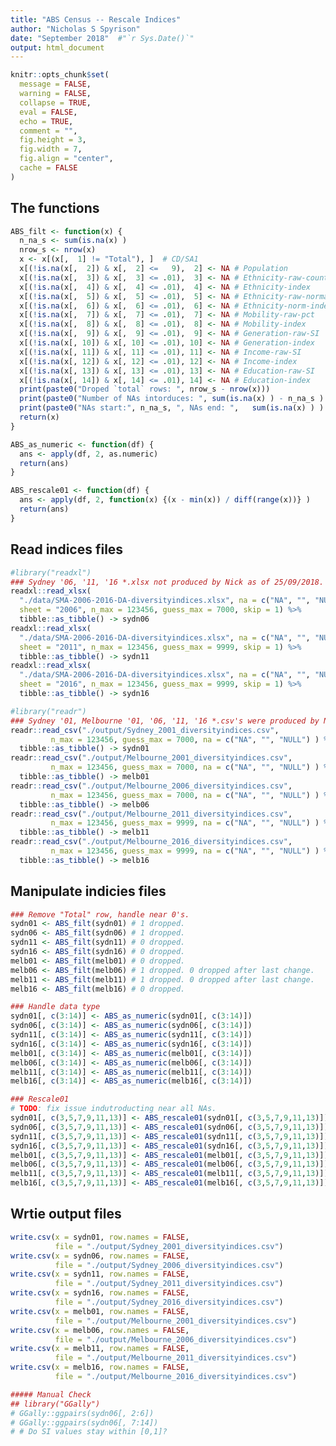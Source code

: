 ```yaml
---
title: "ABS Census -- Rescale Indices"
author: "Nicholas S Spyrison"
date: "September 2018"  #"`r Sys.Date()`"
output: html_document
---
```


```r
knitr::opts_chunk$set(
  message = FALSE,
  warning = FALSE,
  collapse = TRUE,
  eval = FALSE,
  echo = TRUE,
  comment = "",
  fig.height = 3,
  fig.width = 7,
  fig.align = "center",
  cache = FALSE
)
```

## The functions

```r
ABS_filt <- function(x) {
  n_na_s <- sum(is.na(x) )
  nrow_s <- nrow(x)
  x <- x[(x[,  1] != "Total"), ]  # CD/SA1
  x[(!is.na(x[,  2]) & x[,  2] <=   9),  2] <- NA # Population
  x[(!is.na(x[,  3]) & x[,  3] <= .01),  3] <- NA # Ethnicity-raw-count
  x[(!is.na(x[,  4]) & x[,  4] <= .01),  4] <- NA # Ethnicity-index
  x[(!is.na(x[,  5]) & x[,  5] <= .01),  5] <- NA # Ethnicity-raw-normalized
  x[(!is.na(x[,  6]) & x[,  6] <= .01),  6] <- NA # Ethnicity-norm-index
  x[(!is.na(x[,  7]) & x[,  7] <= .01),  7] <- NA # Mobility-raw-pct
  x[(!is.na(x[,  8]) & x[,  8] <= .01),  8] <- NA # Mobility-index
  x[(!is.na(x[,  9]) & x[,  9] <= .01),  9] <- NA # Generation-raw-SI
  x[(!is.na(x[, 10]) & x[, 10] <= .01), 10] <- NA # Generation-index
  x[(!is.na(x[, 11]) & x[, 11] <= .01), 11] <- NA # Income-raw-SI
  x[(!is.na(x[, 12]) & x[, 12] <= .01), 12] <- NA # Income-index
  x[(!is.na(x[, 13]) & x[, 13] <= .01), 13] <- NA # Education-raw-SI
  x[(!is.na(x[, 14]) & x[, 14] <= .01), 14] <- NA # Education-index
  print(paste0("Droped `total` rows: ", nrow_s - nrow(x)))
  print(paste0("Number of NAs intorduces: ", sum(is.na(x) ) - n_na_s ) )
  print(paste0("NAs start:", n_na_s, ", NAs end: ",   sum(is.na(x) ) ) )
  return(x)
}

ABS_as_numeric <- function(df) {
  ans <- apply(df, 2, as.numeric)
  return(ans)
}

ABS_rescale01 <- function(df) {
  ans <- apply(df, 2, function(x) {(x - min(x)) / diff(range(x))} )
  return(ans)
}
```

## Read indices files

```r
#library("readxl")
### Sydney '06, '11, '16 *.xlsx not produced by Nick as of 25/09/2018.
readxl::read_xlsx(
  "./data/SMA-2006-2016-DA-diversityindices.xlsx", na = c("NA", "", "NULL"),
  sheet = "2006", n_max = 123456, guess_max = 7000, skip = 1) %>%
  tibble::as_tibble() -> sydn06
readxl::read_xlsx(
  "./data/SMA-2006-2016-DA-diversityindices.xlsx", na = c("NA", "", "NULL"),
  sheet = "2011", n_max = 123456, guess_max = 9999, skip = 1) %>%
  tibble::as_tibble() -> sydn11
readxl::read_xlsx(
  "./data/SMA-2006-2016-DA-diversityindices.xlsx", na = c("NA", "", "NULL"),
  sheet = "2016", n_max = 123456, guess_max = 9999, skip = 1) %>%
  tibble::as_tibble() -> sydn16

#library("readr")
### Sydney '01, Melbourne '01, '06, '11, '16 *.csv's were produced by Nick.
readr::read_csv("./output/Sydney_2001_diversityindices.csv",
         n_max = 123456, guess_max = 7000, na = c("NA", "", "NULL") ) %>%
  tibble::as_tibble() -> sydn01
readr::read_csv("./output/Melbourne_2001_diversityindices.csv",
         n_max = 123456, guess_max = 7000, na = c("NA", "", "NULL") ) %>%
  tibble::as_tibble() -> melb01
readr::read_csv("./output/Melbourne_2006_diversityindices.csv",
         n_max = 123456, guess_max = 7000, na = c("NA", "", "NULL") ) %>%
  tibble::as_tibble() -> melb06
readr::read_csv("./output/Melbourne_2011_diversityindices.csv",
         n_max = 123456, guess_max = 9999, na = c("NA", "", "NULL") ) %>%
  tibble::as_tibble() -> melb11
readr::read_csv("./output/Melbourne_2016_diversityindices.csv",
         n_max = 123456, guess_max = 9999, na = c("NA", "", "NULL") ) %>%
  tibble::as_tibble() -> melb16
```

## Manipulate indicies files

```r
### Remove "Total" row, handle near 0's.
sydn01 <- ABS_filt(sydn01) # 1 dropped.
sydn06 <- ABS_filt(sydn06) # 1 dropped.
sydn11 <- ABS_filt(sydn11) # 0 dropped.
sydn16 <- ABS_filt(sydn16) # 0 dropped.
melb01 <- ABS_filt(melb01) # 0 dropped.
melb06 <- ABS_filt(melb06) # 1 dropped. 0 dropped after last change.
melb11 <- ABS_filt(melb11) # 1 dropped. 0 dropped after last change.
melb16 <- ABS_filt(melb16) # 0 dropped.

### Handle data type 
sydn01[, c(3:14)] <- ABS_as_numeric(sydn01[, c(3:14)])
sydn06[, c(3:14)] <- ABS_as_numeric(sydn06[, c(3:14)])
sydn11[, c(3:14)] <- ABS_as_numeric(sydn11[, c(3:14)])
sydn16[, c(3:14)] <- ABS_as_numeric(sydn16[, c(3:14)])
melb01[, c(3:14)] <- ABS_as_numeric(melb01[, c(3:14)])
melb06[, c(3:14)] <- ABS_as_numeric(melb06[, c(3:14)])
melb11[, c(3:14)] <- ABS_as_numeric(melb11[, c(3:14)])
melb16[, c(3:14)] <- ABS_as_numeric(melb16[, c(3:14)])

### Rescale01
# TODO: fix issue indutroducting near all NAs.
sydn01[, c(3,5,7,9,11,13)] <- ABS_rescale01(sydn01[, c(3,5,7,9,11,13)])
sydn06[, c(3,5,7,9,11,13)] <- ABS_rescale01(sydn06[, c(3,5,7,9,11,13)])
sydn11[, c(3,5,7,9,11,13)] <- ABS_rescale01(sydn11[, c(3,5,7,9,11,13)])
sydn16[, c(3,5,7,9,11,13)] <- ABS_rescale01(sydn16[, c(3,5,7,9,11,13)])
melb01[, c(3,5,7,9,11,13)] <- ABS_rescale01(melb01[, c(3,5,7,9,11,13)])
melb06[, c(3,5,7,9,11,13)] <- ABS_rescale01(melb06[, c(3,5,7,9,11,13)])
melb11[, c(3,5,7,9,11,13)] <- ABS_rescale01(melb11[, c(3,5,7,9,11,13)])
melb16[, c(3,5,7,9,11,13)] <- ABS_rescale01(melb16[, c(3,5,7,9,11,13)])
```

## Wrtie output files

```r
write.csv(x = sydn01, row.names = FALSE,
          file = "./output/Sydney_2001_diversityindices.csv")
write.csv(x = sydn06, row.names = FALSE,
          file = "./output/Sydney_2006_diversityindices.csv")
write.csv(x = sydn11, row.names = FALSE,
          file = "./output/Sydney_2011_diversityindices.csv")
write.csv(x = sydn16, row.names = FALSE,
          file = "./output/Sydney_2016_diversityindices.csv")
write.csv(x = melb01, row.names = FALSE,
          file = "./output/Melbourne_2001_diversityindices.csv")
write.csv(x = melb06, row.names = FALSE,
          file = "./output/Melbourne_2006_diversityindices.csv")
write.csv(x = melb11, row.names = FALSE,
          file = "./output/Melbourne_2011_diversityindices.csv")
write.csv(x = melb16, row.names = FALSE,
          file = "./output/Melbourne_2016_diversityindices.csv")
```

```r
##### Manual Check
## library("GGally")
# GGally::ggpairs(sydn06[, 2:6])
# GGally::ggpairs(sydn06[, 7:14])
# # Do SI values stay within [0,1]?
```
